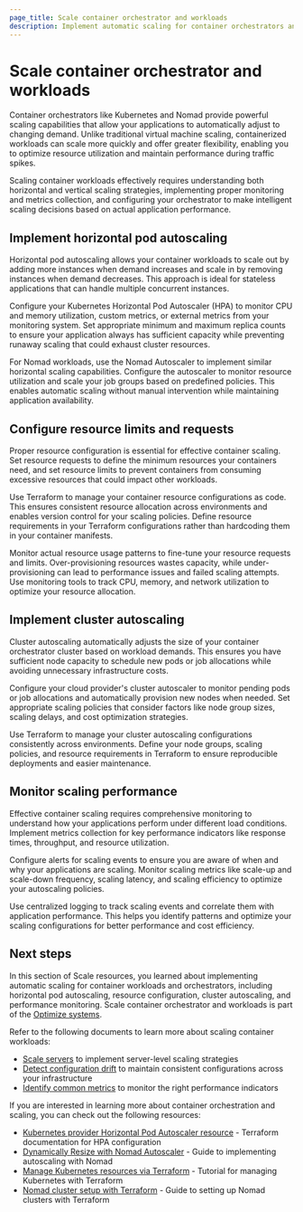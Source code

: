 ```yaml
---
page_title: Scale container orchestrator and workloads
description: Implement automatic scaling for container orchestrators and workloads to dynamically meet resource requirements and improve application performance.
---
```


# Scale container orchestrator and workloads

Container orchestrators like Kubernetes and Nomad provide powerful scaling capabilities that allow your applications to automatically adjust to changing demand. Unlike traditional virtual machine scaling, containerized workloads can scale more quickly and offer greater flexibility, enabling you to optimize resource utilization and maintain performance during traffic spikes.

Scaling container workloads effectively requires understanding both horizontal and vertical scaling strategies, implementing proper monitoring and metrics collection, and configuring your orchestrator to make intelligent scaling decisions based on actual application performance.

## Implement horizontal pod autoscaling

Horizontal pod autoscaling allows your container workloads to scale out by adding more instances when demand increases and scale in by removing instances when demand decreases. This approach is ideal for stateless applications that can handle multiple concurrent instances.

Configure your Kubernetes Horizontal Pod Autoscaler (HPA) to monitor CPU and memory utilization, custom metrics, or external metrics from your monitoring system. Set appropriate minimum and maximum replica counts to ensure your application always has sufficient capacity while preventing runaway scaling that could exhaust cluster resources.

For Nomad workloads, use the Nomad Autoscaler to implement similar horizontal scaling capabilities. Configure the autoscaler to monitor resource utilization and scale your job groups based on predefined policies. This enables automatic scaling without manual intervention while maintaining application availability.

## Configure resource limits and requests

Proper resource configuration is essential for effective container scaling. Set resource requests to define the minimum resources your containers need, and set resource limits to prevent containers from consuming excessive resources that could impact other workloads.

Use Terraform to manage your container resource configurations as code. This ensures consistent resource allocation across environments and enables version control for your scaling policies. Define resource requirements in your Terraform configurations rather than hardcoding them in your container manifests.

Monitor actual resource usage patterns to fine-tune your resource requests and limits. Over-provisioning resources wastes capacity, while under-provisioning can lead to performance issues and failed scaling attempts. Use monitoring tools to track CPU, memory, and network utilization to optimize your resource allocation.

## Implement cluster autoscaling

Cluster autoscaling automatically adjusts the size of your container orchestrator cluster based on workload demands. This ensures you have sufficient node capacity to schedule new pods or job allocations while avoiding unnecessary infrastructure costs.

Configure your cloud provider's cluster autoscaler to monitor pending pods or job allocations and automatically provision new nodes when needed. Set appropriate scaling policies that consider factors like node group sizes, scaling delays, and cost optimization strategies.

Use Terraform to manage your cluster autoscaling configurations consistently across environments. Define your node groups, scaling policies, and resource requirements in Terraform to ensure reproducible deployments and easier maintenance.

## Monitor scaling performance

Effective container scaling requires comprehensive monitoring to understand how your applications perform under different load conditions. Implement metrics collection for key performance indicators like response times, throughput, and resource utilization.

Configure alerts for scaling events to ensure you are aware of when and why your applications are scaling. Monitor scaling metrics like scale-up and scale-down frequency, scaling latency, and scaling efficiency to optimize your autoscaling policies.

Use centralized logging to track scaling events and correlate them with application performance. This helps you identify patterns and optimize your scaling configurations for better performance and cost efficiency.

## Next steps

In this section of Scale resources, you learned about implementing automatic scaling for container workloads and orchestrators, including horizontal pod autoscaling, resource configuration, cluster autoscaling, and performance monitoring. Scale container orchestrator and workloads is part of the [Optimize systems](/well-architected-framework/optimize-systems).

Refer to the following documents to learn more about scaling container workloads:

- [Scale servers](/well-architected-framework/optimize-systems/scale-resources/servers) to implement server-level scaling strategies
- [Detect configuration drift](/well-architected-framework/optimize-systems/monitor-system-health/detect-configuration-drift) to maintain consistent configurations across your infrastructure
- [Identify common metrics](/well-architected-framework/optimize-systems/monitor-system-health/identify-metrics) to monitor the right performance indicators

If you are interested in learning more about container orchestration and scaling, you can check out the following resources:

- [Kubernetes provider Horizontal Pod Autoscaler resource](https://registry.terraform.io/providers/hashicorp/kubernetes/latest/docs/resources/horizontal_pod_autoscaler) - Terraform documentation for HPA configuration
- [Dynamically Resize with Nomad Autoscaler](/nomad/tutorials/autoscaler) - Guide to implementing autoscaling with Nomad
- [Manage Kubernetes resources via Terraform](/terraform/tutorials/kubernetes/kubernetes-provider) - Tutorial for managing Kubernetes with Terraform
- [Nomad cluster setup with Terraform](/nomad/tutorials/cluster-setup) - Guide to setting up Nomad clusters with Terraform